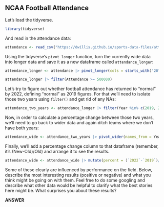 ## NCAA Football Attendance 

Let's load the tidyverse.

```r
library(tidyverse)
```

And read in the attendance data:

```r
attendance <- read_csv("https://dwillis.github.io/sports-data-files/attendance.csv")
```

Using the tidyverse's `pivot_longer` function, turn the currently wide data into longer data and save it as a new dataframe called `attendance_longer`:

```r
attendance_longer <- attendance |> pivot_longer(cols = starts_with("20"), names_to = "Year", values_to = "Attendance")

attendance_longer |> filter(Attendance >= 500000)

```

Let's try to figure out whether football attendance has returned to "normal" by 2022, defining "normal" as 2019 figures. For that we'll need to isolate those two years using `filter()` and get rid of any NAs:

```r
attendance_two_years <- attendance_longer |> filter(Year %in% c(2019, 2022)) |> na.omit()
```

Now, in order to calculate a percentage change between those two years, we'll need to go back to wider data and again ditch teams where we don't have both years:

```r
attendance_wide <- attendance_two_years |> pivot_wider(names_from = Year, values_from = Attendance) |> na.omit()
```

Finally, we'll add a percentage change column to that dataframe (remember, it's (New-Old)/Old) and arrange it to see the results.

```r
attendance_wide <- attendance_wide |> mutate(percent = (`2022`-`2019`)/`2019`*100)
```

Some of these clearly are influenced by performance on the field. Below, describe the most interesting results (positive or negative) and what you think might be going on with them. Feel free to do some googling and describe what other data would be helpful to clarify what the best stories here might be. What surprises you about these results?

**ANSWER**




